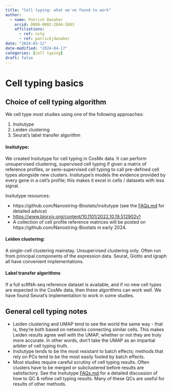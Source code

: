 ```yaml
---
title: "Cell typing: what we've found to work"
author:
  - name: Patrick Danaher
    orcid: 0000-0002-2844-5883
    affiliations:
      - ref: nstg
      - ref: patrickjdanaher
date: "2024-03-12"
date-modified: "2024-04-17"
categories: [cell typing]
draft: false
---
```


# Cell typing basics

## Choice of cell typing algorithm
We cell type most studies using one of the following approaches:

1. Insitutype
2. Leiden clustering
3. Seurat's label transfer algorithm

#### Insitutype: 

We created Insitutype for cell typing in CosMx data. It can perform unsupervised clustering, supervised cell typing if given a matrix of reference profiles, 
or semi-supervised cell typing to call pre-defined cell types alongside new clusters. Insitutype's models the evidence provided by every gene in a cell's profile; this makes it excel in cells / datasets with less signal. 

Insitutype resources:

- https://github.com/Nanostring-Biostats/insitutype (see the [FAQs.md](https://github.com/Nanostring-Biostats/InSituType/blob/main/FAQs.md){target="_blank"} for detailed advice)
- [https://www.biorxiv.org/content/10.1101/2022.10.19.512902v1](https://www.biorxiv.org/content/10.1101/2022.10.19.512902v1)
- A collection of cell profile reference matrices will be posted on https://github.com/Nanostring-Biostats in early 2024.

#### Leiden clustering:

A single-cell clustering mainstay. Unsupervised clustering only. Often run from principal components of the expression data. Seurat, Giotto and igraph all have convenient implementations.

#### Label transfer algorithms

If a full scRNA-seq reference dataset is available, and if no new cell types are expected in the CosMx data, then these algorithms can work well. 
We have found Seurat's implementation to work in some studies. 

## General cell typing notes

- Leiden clustering and UMAP tend to see the world the same way - that is, they're both based on networks connecting similar cells.
This makes Leiden results agree well with the UMAP, whether or not they are truly more accurate. In other words, don't take the UMAP as an impartial arbiter of cell typing truth. 
- Insitutype tends to be the most resistant to batch effects; methods that rely on PCs tend to be the most easily fooled by batch effects.
- Most studies require careful scrutiny of cell typing results. Often clusters have to be merged or subclustered before results are satisfactory. See the Insitutype  [FAQs.md](https://github.com/Nanostring-Biostats/InSituType/blob/main/FAQs.md){target="_blank"} for a detailed discussion of how to QC & refine cell typing results. Many of these QCs are useful for results of other methods. 

